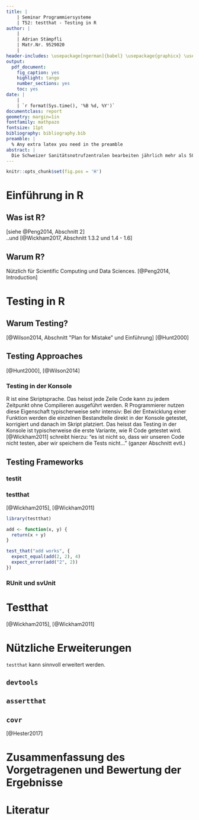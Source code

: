 ```yaml
---
title: | 
    | Seminar Programmiersysteme
    | T52: testthat - Testing in R
author: |
    | 
    | Adrian Stämpfli
    | Matr.Nr. 9529020
    | 
header-includes: \usepackage[ngerman]{babel} \usepackage{graphicx} \usepackage{float} \pagenumbering{roman} 
output:
  pdf_document:
    fig_caption: yes
    highlight: tango
    number_sections: yes
    toc: yes
date: | 
    |  
    | `r format(Sys.time(), '%B %d, %Y')`
documentclass: report
geometry: margin=1in
fontfamily: mathpazo
fontsize: 11pt
bibliography: bibliography.bib
preamble: |
  % Any extra latex you need in the preamble
abstract: |
  Die Schweizer Sanitätsnotrufzentralen bearbeiten jährlich mehr als 580‘000 medizinische Notrufe, aus welchen ca. 450’000 Einsätze für die Rettungsdienste entstehen. Die effiziente Disposition und Bearbeitung dieser Einsätze ist eine grosse Herausforderung. `sim911` simuliert die Hilfsfristerreichung und erlaubt es verschiedene Massnahmen wie Stützpunktverschiebungen, temporäre Stützpunkte oder Veränderungen der Dienstpläne zu bewerten. Hierzu nutzt `sim911` historische Einsatzdaten, eine Dispositionsstrategie sowie Stützpunkte und Dienstpläne als Eingaben und berechnet daraus verschiedene für das Rettungswesen relevante Kennzahlen und grafische Auswertungen. `sim911` wurde im Rahmen eines KTI geförderten Projektes (KTI 15782.1 PFES-ES) entwickelt und bereits in mehreren Praxisprojekten erfolgreich angewandt. `sim911` wird durch das Institut für Modellbildung und Simulation aktiv weiterentwickelt.
---
```


```r
knitr::opts_chunk$set(fig.pos = 'H')
```

\newpage
\pagenumbering{arabic} 

# Einführung in R  
## Was ist R?  
[siehe @Peng2014, Abschnitt 2]  
..und [@Wickham2017, Abschnitt 1.3.2 und 1.4 - 1.6]

## Warum R?  
Nützlich für Scientific Computing und Data Sciences. [@Peng2014, Introduction]

\newpage

# Testing in R  

## Warum Testing?  
[@Wilson2014, Abschnitt "Plan for Mistake" und Einführung]
[@Hunt2000]

## Testing Approaches  

[@Hunt2000], [@Wilson2014]

### Testing in der Konsole  
R ist eine Skriptsprache. Das heisst jede Zeile Code kann zu jedem Zeitpunkt ohne Compilieren ausgeführt werden. R Programmierer nutzen diese Eigenschaft typischerweise sehr intensiv: Bei der Entwicklung einer Funktion werden die einzelnen Bestandteile direkt in der Konsole getestet, korrigiert und danach im Skript platziert. Das heisst das Testing in der Konsole ist typischerweise die erste Variante, wie R Code getestet wird. [@Wickham2011] schreibt hierzu: "es ist nicht so, dass wir unseren Code nicht testen, aber wir speichern die Tests nicht..." (ganzer Abschnitt evtl.)



## Testing Frameworks

### testit

### testthat
[@Wickham2015], [@Wickham2011]


```r
library(testthat)

add <- function(x, y) {
  return(x + y)
}

test_that("add works", {
  expect_equal(add(2, 2), 4)
  expect_error(add("2", 2))
})
```


### RUnit und svUnit

# Testthat  
[@Wickham2015], [@Wickham2011]

\newpage

# Nützliche Erweiterungen  
`testthat` kann sinnvoll erweitert werden.  

## `devtools`  


## `assertthat`  

## `covr`  
[@Hester2017]


\newpage

# Zusammenfassung des Vorgetragenen und Bewertung der Ergebnisse

\newpage

\listoffigures

# Literatur





